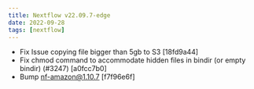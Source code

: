 ```yaml
---
title: Nextflow v22.09.7-edge
date: 2022-09-28
tags: [nextflow]
---
```


- Fix Issue copying file bigger than 5gb to S3 [18fd9a44]
- Fix chmod command to accommodate hidden files in bindir (or empty bindir) (#3247) [a0fcc7b0] <Abhinav Sharma>
- Bump nf-amazon@1.10.7 [f7f96e6f] 
